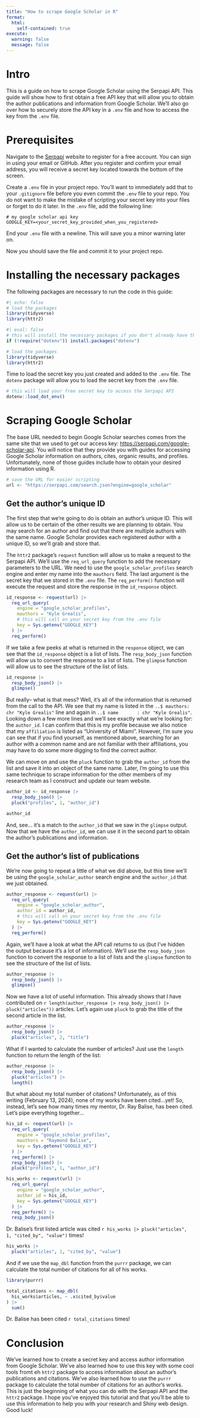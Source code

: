 ```yaml
---
title: "How to scrape Google Scholar in R"
format: 
  html:
    self-contained: true
execute:
  warning: false
  message: false
---
```


# Intro
This is a guide on how to scrape Google Scholar using the Serpapi API. This guide will show how to first obtain a free API key that will allow you to obtain the author publications and information from Google Scholar. We'll also go over how to securely store the API key in a `.env` file and how to access the key from the `.env` file.

# Prerequisites
Navigate to the [Serpapi](https://serpapi.com/users/sign_up) website to register for a free account. You can sign in using your email or GitHub. After you register and confirm your email address, you will receive a secret key located towards the bottom of the screen.

<!-- insert image -->
Create a `.env` file in your project repo. You'll want to immediately add that to your `.gitignore` file before you even commit the `.env` file to your repo. You do not want to make the mistake of scripting your secret key into your files or forget to do it later. In the `.env` file, add the following line:

```text
# my google scholar api key
GOOGLE_KEY=<your_secret_key_provided_when_you_registered>

```

::: { .callout-note }
End your `.env` file with a newline. This will save you a minor warning later on.
:::

Now you should save the file and commit it to your project repo.

# Installing the necessary packages

The following packages are necessary to run the code in this guide:

```r
#| echo: false
# load the packages
library(tidyverse)
library(httr2)
```


```r
#| eval: false
# this will install the necessary packages if you don't already have them
if (!require("dotenv")) install.packages("dotenv")

# load the packages
library(tidyverse)
library(httr2)
```

Time to load the secret key you just created and added to the `.env` file. The `dotenv` package will allow you to load the secret key from the `.env` file.

```r
# this will load your free secret key to access the Serpapi API
dotenv::load_dot_env()
```

# Scraping Google Scholar

The base URL needed to begin Google Scholar searches comes from the same site that we used to get our access key: [https://serpapi.com/google-scholar-api](https://serpapi.com/google-scholar-api). You will notice that they provide you with guides for accessing Google Scholar information on authors, cites, organic results, and profiles. Unfortunately, none of those guides include how to obtain your desired information using R.

```r
# save the URL for easier scripting
url <- "https://serpapi.com/search.json?engine=google_scholar"
```

## Get the author's unique ID

The first step that we're going to do is obtain an author's unique ID. This will allow us to be certain of the other results we are planning to obtain. You may search for an author and find out that there are multiple authors with the same name. Google Scholar provides each registered author with a unique ID, so we'll grab and store that.

The `httr2` package's `request` function will allow us to make a request to the Serpapi API. We'll use the `req_url_query` function to add the necessary parameters to the URL. We need to use the `google_scholar_profiles` search engine and enter my name into the `mauthors` field. The last argument is the secret key that we stored in the `.env` file. The `req_perform()` function will execute the request and store the response in the `id_response` object.

```r
id_response <- request(url) |>
  req_url_query(
    engine = "google_scholar_profiles",
    mauthors = "Kyle Grealis",
    # this will call on your secret key from the .env file
    key = Sys.getenv("GOOGLE_KEY")
  ) |>
  req_perform()
```

If we take a few peeks at what is returned in the `response` object, we can see that the `id_response` object is a list of lists. The `resp_body_json` function will allow us to convert the response to a list of lists. The `glimpse` function will allow us to see the structure of the list of lists.

```r
id_response |>
  resp_body_json() |>
  glimpse()
```

But really-- what is that mess? Well, it's all of the information that is returned from the call to the API. We see that my name is listed in the `..$ mauthors: chr "Kyle Grealis"` line and again in `..$ name       : chr "Kyle Grealis"`. Looking down a few more lines and we'll see exactly what we're looking for: the `author_id`. I can confirm that this is my profile because we also notice that my `affiliation` is listed as "University of Miami". However, I'm sure you can see that if you find yourself, as mentioned above, searching for an author with a common name and are not familiar with their affiliations, you may have to do some more digging to find the correct author.

We can move on and use the `pluck` function to grab the `author_id` from the list and save it into an object of the same name. Later, I'm going to use this same technique to scrape information for the other members of my research team as I construct and update our team website.

```r
author_id <- id_response |>
  resp_body_json() |>
  pluck("profiles", 1, "author_id")

author_id
```

And, see... it's a match to the `author_id` that we saw in the `glimpse` output. Now that we have the `author_id`, we can use it in the second part to obtain the author's publications and information.

## Get the author's list of publications

We're now going to repeat a little of what we did above, but this time we'll be using the `google_scholar_author` search engine and the `author_id` that we just obtained.

```r
author_response <- request(url) |>
  req_url_query(
    engine = "google_scholar_author",
    author_id = author_id,
    # this will call on your secret key from the .env file
    key = Sys.getenv("GOOGLE_KEY")
  ) |>
  req_perform()
```

Again, we'll have a look at what the API call returns to us (but I've hidden the output because it's a lot of information). We'll use the `resp_body_json` function to convert the response to a list of lists and the `glimpse` function to see the structure of the list of lists.

```r
author_response |>
  resp_body_json() |>
  glimpse()
```

Now we have a lot of useful information. This already shows that I have contributed on `r length(author_response |> resp_body_json() |> pluck("articles"))` articles. Let's again use `pluck` to grab the title of the second article in the list.

```r
author_response |>
  resp_body_json() |>
  pluck("articles", 2, "title")
```

What if I wanted to calculate the number of articles? Just use the `length` function to return the length of the list:

```r
author_response |> 
  resp_body_json() |> 
  pluck("articles") |>
  length()
```

But what about my total number of citations? Unfortunately, as of this writing (February 13, 2024), none of my works have been cited...yet! So, instead, let's see how many times my mentor, Dr. Ray Balise, has been cited. Let's pipe everything together...

```r
his_id <- request(url) |>
  req_url_query(
    engine = "google_scholar_profiles",
    mauthors = "Raymond Balise",
    key = Sys.getenv("GOOGLE_KEY")
  ) |>
  req_perform() |>
  resp_body_json() |>
  pluck("profiles", 1, "author_id")

his_works <- request(url) |>
  req_url_query(
    engine = "google_scholar_author",
    author_id = his_id,
    key = Sys.getenv("GOOGLE_KEY")
  ) |>
  req_perform() |>
  resp_body_json()
```

Dr. Balise's first listed article was cited `r his_works |> pluck("articles", 1, "cited_by", "value")` times!

```r
his_works |>
  pluck("articles", 1, "cited_by", "value")
```

And if we use the `map_dbl` function from the `purrr` package, we can calculate the total number of citations for all of his works.
```r
library(purrr)

total_citations <- map_dbl(
  his_works$articles, ~ .x$cited_by$value
) |>
  sum()
```

Dr. Balise has been cited `r total_citations` times!

# Conclusion

We've learned how to create a secret key and access author information from Google Scholar. We've also learned how to use this key with some cool tools fromt eh `httr2` package to access information about an author's publications and citations. We've also learned how to use the `purrr` package to calculate the total number of citations for an author's works. This is just the beginning of what you can do with the Serpapi API and the `httr2` package. I hope you've enjoyed this tutorial and that you'll be able to use this information to help you with your research and Shiny web design. Good luck!
